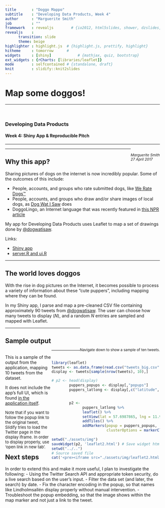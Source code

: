 ```yaml
---
title       : "Doggo Mappo"
subtitle    : "Developing Data Products, Week 4"
author      : "Marguerite Smith"
job         : ""
framework   : revealjs        # {io2012, html5slides, shower, dzslides, ...}
revealjs    :
      transition: slide
      theme: beige
highlighter : highlight.js  # {highlight.js, prettify, highlight}
hitheme     : tomorrow      # 
widgets     : [shiny]            # {mathjax, quiz, bootstrap}
ext_widgets : {rCharts: [libraries/leaflet]}
mode        : selfcontained # {standalone, draft}
knit        : slidify::knit2slides
---
```


<style>
.reveal .slides {
    text-align: left;
}
.reveal .slides .content {
    font-size: small;
}
.left {
    float:left;
    width:30%
}
.right {
    float:right;
    width:70%
}

</style>

# Map some doggos!
<div style="float:bottom; width:100%">
<hr/>
<br/>
<h3>Developing Data Products</h3>
<h4>Week 4: Shiny App & Reproducible Pitch</h4>
<hr/>
<div style="float:right;width='100%'">
<small><em>Marguerite Smith</em><br/>
<em>27 April 2017</em></small>
</div>
</div>

---

## Why this app?

Sharing pictures of dogs on the internet is now incredibly popular. Some of the outcomes of this include:
<ul>
<li class="fragment">People, accounts, and groups who rate submitted dogs, like <a href="https://www.twitter.com/dog_rates">We Rate Dogs&trade;</a>
</li>
<li class="fragment">People, accounts, and groups who draw and/or share images of local dogs, as <a href="https://www.twitter.com/dogwatisaw">Dog Wat I Saw</a> does
</li>
<li class="fragment">DoggoLingo, an Internet language that was recently featured in <a href="http://www.npr.org/sections/alltechconsidered/2017/04/23/524514526/dogs-are-doggos-an-internet-language-built-around-love-for-the-puppers">this NPR article</a>
</li></ul>

<p/><p/>

<div class="fragment">
My app for Developing Data Products uses Leaflet to map a set of drawings done by <a href="https://twitter.com/dogwatisaw">@dogwatisaw</a>. 
<p/>

Links:
<ul>
<li><a href="https://emargsm.shinyapps.io/doggomap">Shiny app</a></li>
<li><a href="https://github.com/emargsm/doggomap">server.R and ui.R</a></li>
</ul>
</div>

---

<section>

## The world loves doggos

With the rise in dog pictures on the Internet, it becomes possible to process a variety of information about these "cute puppers", including mapping where they can be found. 

In my Shiny app, I parse and map a pre-cleaned CSV file containing approximately 90 tweets from [@dogwatisaw](https://twitter.com/dogwatisaw/). The user can choose how many tweets to display (*N*), and a random *N* entries are sampled and mapped with Leaflet.

<div style="float:bottom;float:right">
<br/>
<br/>
<br/>
<small>Navigate down to show a sample of ten tweets.</small>
</div>

---

## Sample output

<div class="left">
This is a sample of the output from the application, mapping 10 tweets from the dataset. 

It does not include the app's full UI, which is found <a href="https://emargsm.shinyapps.io/doggomap/">in the application itself</a>.

<p style="font-size:small">Note that if you want to follow the popup link to the original tweet, Slidify tries to load the Twitter page in the display iframe. In order to display properly, use 'open link in new tab'.</p>
</div>
<div class="right">

```r
library(leaflet)
tweets <- as.data.frame(read.csv("tweets_big.csv"))
display <- tweets[sample(nrow(tweets), 10),]

# p2 <- head(display)
        puppers_popups <- display[,"popups"]
        puppers_latlong <- display[,c("latitude","longitude")]


        p2 <-
              puppers_latlong %>%
              leaflet() %>%
              setView(lat = 57.6987865, lng = 11.9745282, zoom=4) %>%
              addTiles() %>%
              addMarkers(popup = puppers_popups,
                         clusterOptions = markerClusterOptions())
        
setwd("./assets/img")
saveWidget(p2, 'leaflet2.html') # Save widget html
setwd("../..")
# Source saved file
cat('<pre><iframe src="./assets/img/leaflet2.html" width="100%" height="500px" allowtransparency="true"> </iframe></pre>')

```
</div>
</section>

---

## Next steps

In order to extend this and make it more useful, I plan to investigate the following:
- Using the Twitter Search API and appropriate token security, do a live search based on the user's input.
- Filter the data set (and later, the search) by date.
- Fix the character encoding in the popup, so that names like Lindholmsall&eacute;n display properly without manual intervention.
- Troubleshoot the popup embedding, so that the image shows within the map marker and not just a link to the tweet.
